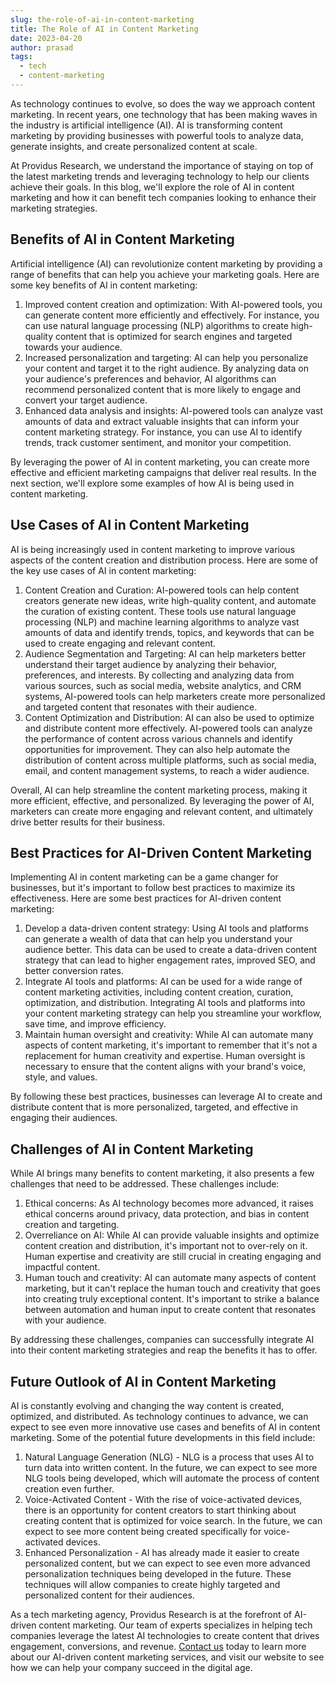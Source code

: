 ```yaml
---
slug: the-role-of-ai-in-content-marketing
title: The Role of AI in Content Marketing
date: 2023-04-20
author: prasad
tags:
  - tech
  - content-marketing
---
```

As technology continues to evolve, so does the way we approach content marketing. In recent years, one technology that has been making waves in the industry is artificial intelligence (AI). AI is transforming content marketing by providing businesses with powerful tools to analyze data, generate insights, and create personalized content at scale.

At Providus Research, we understand the importance of staying on top of the latest marketing trends and leveraging technology to help our clients achieve their goals. In this blog, we'll explore the role of AI in content marketing and how it can benefit tech companies looking to enhance their marketing strategies.

## Benefits of AI in Content Marketing

Artificial intelligence (AI) can revolutionize content marketing by providing a range of benefits that can help you achieve your marketing goals. Here are some key benefits of AI in content marketing:

1. Improved content creation and optimization: With AI-powered tools, you can generate content more efficiently and effectively. For instance, you can use natural language processing (NLP) algorithms to create high-quality content that is optimized for search engines and targeted towards your audience.
2. Increased personalization and targeting: AI can help you personalize your content and target it to the right audience. By analyzing data on your audience's preferences and behavior, AI algorithms can recommend personalized content that is more likely to engage and convert your target audience.
3. Enhanced data analysis and insights: AI-powered tools can analyze vast amounts of data and extract valuable insights that can inform your content marketing strategy. For instance, you can use AI to identify trends, track customer sentiment, and monitor your competition.

By leveraging the power of AI in content marketing, you can create more effective and efficient marketing campaigns that deliver real results. In the next section, we'll explore some examples of how AI is being used in content marketing.

## Use Cases of AI in Content Marketing

AI is being increasingly used in content marketing to improve various aspects of the content creation and distribution process. Here are some of the key use cases of AI in content marketing:

1. Content Creation and Curation: AI-powered tools can help content creators generate new ideas, write high-quality content, and automate the curation of existing content. These tools use natural language processing (NLP) and machine learning algorithms to analyze vast amounts of data and identify trends, topics, and keywords that can be used to create engaging and relevant content.
2. Audience Segmentation and Targeting: AI can help marketers better understand their target audience by analyzing their behavior, preferences, and interests. By collecting and analyzing data from various sources, such as social media, website analytics, and CRM systems, AI-powered tools can help marketers create more personalized and targeted content that resonates with their audience.
3. Content Optimization and Distribution: AI can also be used to optimize and distribute content more effectively. AI-powered tools can analyze the performance of content across various channels and identify opportunities for improvement. They can also help automate the distribution of content across multiple platforms, such as social media, email, and content management systems, to reach a wider audience.

Overall, AI can help streamline the content marketing process, making it more efficient, effective, and personalized. By leveraging the power of AI, marketers can create more engaging and relevant content, and ultimately drive better results for their business.

## Best Practices for AI-Driven Content Marketing

Implementing AI in content marketing can be a game changer for businesses, but it's important to follow best practices to maximize its effectiveness. Here are some best practices for AI-driven content marketing:

1. Develop a data-driven content strategy: Using AI tools and platforms can generate a wealth of data that can help you understand your audience better. This data can be used to create a data-driven content strategy that can lead to higher engagement rates, improved SEO, and better conversion rates.
2. Integrate AI tools and platforms: AI can be used for a wide range of content marketing activities, including content creation, curation, optimization, and distribution. Integrating AI tools and platforms into your content marketing strategy can help you streamline your workflow, save time, and improve efficiency.
3. Maintain human oversight and creativity: While AI can automate many aspects of content marketing, it's important to remember that it's not a replacement for human creativity and expertise. Human oversight is necessary to ensure that the content aligns with your brand's voice, style, and values.

By following these best practices, businesses can leverage AI to create and distribute content that is more personalized, targeted, and effective in engaging their audiences.

## Challenges of AI in Content Marketing

While AI brings many benefits to content marketing, it also presents a few challenges that need to be addressed. These challenges include:

1. Ethical concerns: As AI technology becomes more advanced, it raises ethical concerns around privacy, data protection, and bias in content creation and targeting.
2. Overreliance on AI: While AI can provide valuable insights and optimize content creation and distribution, it's important not to over-rely on it. Human expertise and creativity are still crucial in creating engaging and impactful content.
3. Human touch and creativity: AI can automate many aspects of content marketing, but it can't replace the human touch and creativity that goes into creating truly exceptional content. It's important to strike a balance between automation and human input to create content that resonates with your audience.

By addressing these challenges, companies can successfully integrate AI into their content marketing strategies and reap the benefits it has to offer.

## Future Outlook of AI in Content Marketing

AI is constantly evolving and changing the way content is created, optimized, and distributed. As technology continues to advance, we can expect to see even more innovative use cases and benefits of AI in content marketing. Some of the potential future developments in this field include:

1. Natural Language Generation (NLG) - NLG is a process that uses AI to turn data into written content. In the future, we can expect to see more NLG tools being developed, which will automate the process of content creation even further.
2. Voice-Activated Content - With the rise of voice-activated devices, there is an opportunity for content creators to start thinking about creating content that is optimized for voice search. In the future, we can expect to see more content being created specifically for voice-activated devices.
3. Enhanced Personalization - AI has already made it easier to create personalized content, but we can expect to see even more advanced personalization techniques being developed in the future. These techniques will allow companies to create highly targeted and personalized content for their audiences.

As a tech marketing agency, Providus Research is at the forefront of AI-driven content marketing. Our team of experts specializes in helping tech companies leverage the latest AI technologies to create content that drives engagement, conversions, and revenue. [Contact us](https://providusresearch.com) today to learn more about our AI-driven content marketing services, and visit our website to see how we can help your company succeed in the digital age.